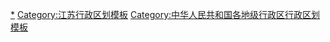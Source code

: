 {{Navbox
|listclass = hlist
|name = 南通市行政区划
|title = [[南通市]]行政区划
|above = 省级行政区：[[江苏省]]　　政府驻地：[[崇川区]]
|image = [[File:Administrative Division Nantong.png|150px]]
|state = {{{state<includeonly>|collapsed</includeonly>}}}

|group1style = background: #ececec; text-align: center;
|group1 = [[县级行政区]]
|liststyle = background: #ececec; text-align: center;
|list1 = 7[[县级行政区]]（3[[市辖区]]、3[[县级市]]、1[[县]]）；103[[乡级行政区]]（38[[街道办事处]]、65[[行政建制镇|镇]]）

|group2 = [[市辖区]]
|groupstyle = text-align: center;
|list2 = {{Navbox|child

|group1 = [[崇川区]]
|groupstyle = text-align: center;
|list1 =  {{Navbox|child
|group1 = 16街道
|list1 =
* [[城东街道 (南通市)|城东街道]]
* [[和平桥街道]]
* [[任港街道]]
* [[新城桥街道]]
* [[虹桥街道 (南通市)|虹桥街道]]
* [[学田街道]]
* [[钟秀街道]]
* [[文峰街道 (南通市)|文峰街道]]
* [[观音山街道]]
* [[狼山镇街道]]
* [[永兴街道 (南通市)|永兴街道]]
* [[唐闸镇街道]]
* [[天生港镇街道]]
* [[秦灶街道]]
* [[陈桥街道]]
* [[幸福街道 (南通市)|幸福街道]]
|group2 = 通州湾江海联动开发示范区
|group2style = background: #ececec
|list2 = {{Navbox|child
|group1 = 1镇
|groupstyle = background: #ececec
|list1 =
* [[三余镇]]
}}
|group3 = 南通经济技术开发区
|group3style = background: #ececec
|list3 = {{Navbox|child
|group1 = 4街道
|groupstyle = background: #ececec
|list1 =
* [[新开街道]]
* [[中兴街道 (南通市)|中兴街道]]
* [[小海街道]]
* [[竹行街道]]
|group3 = 南通苏锡通园区
|group3style = background: #ececec
|list3 = {{Navbox|child
|group1 = 1街道
|groupstyle = background: #ececec
|list1 =
* [[江海街道 (南通市)|江海街道]]
|group2 = 1镇
|group2style = background: #ececec
|list2 =
* [[张芝山镇]] (行政属于通州区（未过渡期）)
}}
}}
}}

|group2 = [[通州区 (南通市)|通州区]]
|list2 =  {{Navbox|child
|group1 = 3街道
|list1 =
* [[金沙街道 (南通市)|金沙街道]]
* [[先锋街道 (南通市)|先锋街道]]
* [[兴东街道]]
|group2 = 8镇
|list2 =
* [[西亭镇]]
* [[二甲镇]]
* [[东社镇 (南通市)|东社镇]]
* [[十总镇]]
* [[刘桥镇 (南通市)|刘桥镇]]
* [[平潮镇]]
* [[五接镇]]
* [[兴仁镇 (南通市)|兴仁镇]]
|group3 = 石港科技产业园
|group3style = background: #ececec
|list3 = {{Navbox|child
|group1 = 1镇
|groupstyle = background: #ececec
|list1 =
* [[石港镇]]
}}
|group4 = 中国南通家纺城
|group4style = background: #ececec
|list4 = {{Navbox|child
|group1 = 1镇
|groupstyle = background: #ececec
|list1 =
* [[川姜镇]]
}}
|group5 = 南通高新技术产业开发区
|group5style = background: #ececec
|list5 = {{Navbox|child
|group1 = 1街道
|groupstyle = background: #ececec
|list1 =
* [[金新街道]]
}}
}}

|group3 = [[海门区]]
|list3 =  {{Navbox|child
|group1 = 6镇
|list1 =
* [[常乐镇 (南通市)|常乐镇]]
* [[悦来镇 (南通市)|悦来镇]]
* [[四甲镇]]
* [[余东镇]]
* [[正余镇]]
* [[海永镇]]
|group2 = 海门高新技术产业开发区
|group2style = background: #ececec
|list2 = {{Navbox|child
|group1 = 1街道
|groupstyle = background: #ececec
|list1 =
* [[海门街道 (南通市)|海门街道]]
}}
|group3 = 海门经济开发区
|group3style = background: #ececec
|list3 = {{Navbox|child
|group1 = 1街道
|groupstyle = background: #ececec
|list1 =
* [[滨江街道 (南通市)|滨江街道]]
}}
|group4 = 海门三厂工业园区
|group4style = background: #ececec
|list4 = {{Navbox|child
|group1 = 1街道
|groupstyle = background: #ececec
|list1 =
* [[三厂街道]]
}}
|group5 = 海门工业园区
|group5style = background: #ececec
|list5 = {{Navbox|child
|group1 = 1镇
|groupstyle = background: #ececec
|list1 =
* [[三星镇 (南通市)|三星镇]]
}}
|group6 = 海门港新区
|group6style = background: #ececec
|list6 = {{Navbox|child
|group1 = 1镇
|groupstyle = background: #ececec
|list1 =
* [[包场镇]]
}}
|group7 = 临江新区
|group7style = background: #ececec
|list7 = {{Navbox|child
|group1 = 1镇
|groupstyle = background: #ececec
|list1 =
* [[临江镇 (南通市)|临江镇]]
}}
}}
}}

|group3 = [[县级市]]
|list3 = {{Navbox|child

|group1 = [[启东市]]
|list1 =  {{Navbox|child
|group1 = 7镇
|list1 =
* [[汇龙镇]]
* [[南阳镇 (启东市)|南阳镇]]
* [[王鲍镇]]
* [[合作镇 (启东市)|合作镇]]
* [[海复镇]]
* [[惠萍镇]]
* [[东海镇 (启东市)|东海镇]]
|group2 = 启东滨海化工园区
|group2style = background: #ececec
|list2 = {{Navbox|child
|group1 = 1镇
|groupstyle = background: #ececec
|list1 =
* [[北新镇]]
}}
|group3 = 启东吕四港经济开发区
|group3style = background: #ececec
|list3 = {{Navbox|child
|group1 = 1镇
|groupstyle = background: #ececec
|list1 =
* [[吕四港镇]]
}}
|group4 = 启东滨海工业园区
|group4style = background: #ececec
|list4 = {{Navbox|child
|group1 = 1镇
|groupstyle = background: #ececec
|list1 =
* [[近海镇]]
}}
|group5 = 启东海工船舶工业园区
|group5style = background: #ececec
|list5 = {{Navbox|child
|group1 = 1镇
|groupstyle = background: #ececec
|list1 =
* [[寅阳镇]]
}}
|group6 = 启东启隆生态科技产业园区
|group6style = background: #ececec
|list6 = {{Navbox|child
|group1 = 1镇
|groupstyle = background: #ececec
|list1 =
* [[启隆镇]]
}}
}}

|group2 = [[如皋市]]
|list2 =  {{Navbox|child
|group1 = 1街道
|list1 =
* [[如城街道]]
|group2 = 10镇
|list2 =
* [[东陈镇 (如皋市)|东陈镇]]
* [[丁堰镇]]
* [[白蒲镇]]
* [[下原镇]]
* [[九华镇 (如皋市)|九华镇]]
* [[石庄镇 (如皋市)|石庄镇]]
* [[吴窑镇]]
* [[江安镇 (如皋市)|江安镇]]
* [[搬经镇]]
* [[磨头镇 (如皋市)|磨头镇]]
|group3 = 如皋经济开发区
|group3style = background: #ececec
|list3 = {{Navbox|child
|group1 = 1街道
|groupstyle = background: #ececec
|list1 =
* [[城北街道 (如皋市)|城北街道]]
}}
|group4 = 如皋高新技术产业开发区
|group4style = background: #ececec
|list4 = {{Navbox|child
|group1 = 1街道
|groupstyle = background: #ececec
|list1 =
* [[城南街道 (如皋市)|城南街道]]
}}
|group5 = 如皋港区
|group5style = background: #ececec
|list5 = {{Navbox|child
|group1 = 1镇
|groupstyle = background: #ececec
|list1 =
* [[长江镇 (如皋市)|长江镇]]
}}
}}
|group4 = [[海安市]]
|list4 =  {{Navbox|child
|group1 = 7镇
|list1 =
* [[曲塘镇]]
* [[李堡镇]]
* [[大公镇]]
* [[雅周镇]]
* [[南莫镇]]
* [[白甸镇]]
* [[墩头镇]]
|group2 = 海安高新技术产业开发区
|group2style = background: #ececec
|list2 = {{Navbox|child
|group1 = 4街道
|groupstyle = background: #ececec
|list1 =
* [[海安街道 (海安市)|海安街道]]
* [[孙庄街道]]
* [[胡集街道]]
* [[隆政街道]]
}}
|group3 = 海安经济技术开发区
|group3style = background: #ececec
|list3 = {{Navbox|child
|group1 = 1镇
|groupstyle = background: #ececec
|list1 =
* [[城东镇 (海安市)|城东镇]]
}}
|group4 = 南通滨海新区
|group4style = background: #ececec
|list4 = {{Navbox|child
|group1 = 1镇
|groupstyle = background: #ececec
|list1 =
* [[角斜镇]]
}}
}}
}}

|group4 = [[县]]
|list4 = {{Navbox|child

|group2 = [[如东县]]
|list2 =  {{Navbox|child
|group1 = 9镇
|list1 =
* [[栟茶镇]]
* [[马塘镇 (如东县)|马塘镇]]
* [[丰利镇]]
* [[曹埠镇]]
* [[岔河镇 (如东县)|岔河镇]]
* [[双甸镇]]
* [[新店镇 (如东县)|新店镇]]
* [[河口镇 (如东县)|河口镇]]
* [[袁庄镇]]
|group2 = 如东经济开发区
|group2style = background: #ececec
|list2 = {{Navbox|child
|group1 = 1街道
|groupstyle = background: #ececec
|list1 =
* [[苴镇街道]]
}}
|group3 = 如东高新技术产业开发区
|group3style = background: #ececec
|list3 = {{Navbox|child
|group1 = 2街道
|groupstyle = background: #ececec
|list1 =
* [[掘港街道]]
* [[城中街道 (如东县)|城中街道]]
}}
|group4 = 如东沿海经济开发区
|group4style = background: #ececec
|list4 = {{Navbox|child
|group1 = 1镇
|groupstyle = background: #ececec
|list1 =
* [[洋口镇 (如东县)|洋口镇]]
}}
|group5 = 如东洋口港经济开发区
|group5style = background: #ececec
|list5 = {{Navbox|child
|group1 = 1镇
|groupstyle = background: #ececec
|list1 =
* [[长沙镇 (如东县)|长沙镇]]
}}
|group6 = 如东循环经济产业园
|group6style = background: #ececec
|list6 = {{Navbox|child
|group1 = 1镇
|groupstyle = background: #ececec
|list1 =
* [[大豫镇]]
}}
}}
}}
}}
<noinclude>
[[Category:南通行政区划|*]]
[[Category:江苏行政区划模板]]
[[Category:中华人民共和国各地级行政区行政区划模板]]
</noinclude>